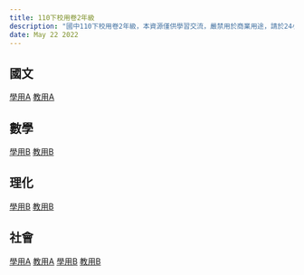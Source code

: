 ```yaml
---
title: 110下校用卷2年級
description: "國中110下校用卷2年級，本資源僅供學習交流，嚴禁用於商業用途，請於24小時內刪除。"
date: May 22 2022
---
```



## 國文
[學用A](https://drive.google.com/file/d/1VvyYH6zfyvXVF0BO59z1JQZS9eU4-Sbe/view?usp=sharing)
[教用A](https://drive.google.com/file/d/1W-aLJw-UeNilTmIBIDvTXNseyhCGIV9t/view?usp=sharing)
## 數學
[學用B](https://drive.google.com/file/d/1Sz-hx_M_fim-zda9SD7nzTk_8_m4uQR3/view?usp=sharing)
[教用B](https://drive.google.com/file/d/1Sl6cormnEwS_lpdWBFCziWDgs1IwbwHe/view?usp=sharing)
## 理化
[學用B](https://drive.google.com/file/d/1SUZBK6uXmZBuecsRq2d8_owhR1O3LxS_/view?usp=sharing)
[教用B](https://drive.google.com/file/d/1SdXXGHqiX33bJv-etnk6TEkTj70V-3tO/view?usp=sharing)
## 社會
[學用A](https://drive.google.com/file/d/1VmZGdKZKgXnLheGWY69F8mWXgDdM_gwo/view?usp=sharing)
[教用A](https://drive.google.com/file/d/1VaNlJm4nIuY0T7a4YQMRGpF5IVfe-M8D/view?usp=sharing)
[學用B](https://drive.google.com/file/d/1Vnm-yCGpJbujCYjGU7m43aOspqJWF4JJ/view?usp=sharing)
[教用B](https://drive.google.com/file/d/1VoT7TJ5j_HYQyjzh0horTDeB93cNKdJH/view?usp=sharing)
